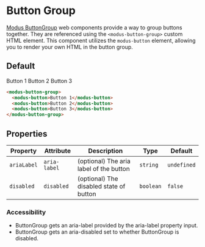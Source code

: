
# Button Group

[Modus ButtonGroup](https://modus.trimble.com/components) web components provide a way to group buttons together. They are referenced using the `<modus-button-group>` custom HTML element.
This component utilizes the `modus-button` element, allowing you to render your own HTML in the button group.



## Default

<modus-button-group>
  <modus-button>Button 1</modus-button>
  <modus-button>Button 2</modus-button>
  <modus-button>Button 3</modus-button>
</modus-button-group>

```html
<modus-button-group>
  <modus-button>Button 1</modus-button>
  <modus-button>Button 2</modus-button>
  <modus-button>Button 3</modus-button>
</modus-button-group>

```


## Properties

| Property        | Attribute        | Description                             | Type                       | Default                |
| --------------- | ---------------- | --------------------------------------- | -------------------------- | ---------------------- |
|`ariaLabel`      | `aria-label`     | (optional) The aria label of the button | `string`                   | `undefined`            |
|`disabled`       | `disabled`       | (optional) The disabled state of button | `boolean`                  | `false`                |


### Accessibility
- ButtonGroup gets an aria-label provided by the aria-label property input.
- ButtonGroup gets an aria-disabled set to whether ButtonGroup is disabled.




